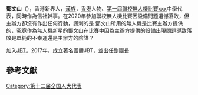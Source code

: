 '''鄧文山'''（{{bd|2005年||}}），香港新界人，[[漢族|漢族]]，[[香港|香港]]人物、[[第一屆聯校無人機比賽|第一屆聯校無人機比賽]]xxx中學代表，同時作為信社幹事。在2020年參加聯校無人機比賽因設備問題遺憾落敗，但主辦方卻沒有作出任何行動，諷刺的是 鄧文山所用的無人機是比賽主辦方提供的，究竟作為無人機新星的鄧文山在比賽中因為主辦方提供的設備出現問題導致落敗是單純的不幸運還是主辦方的陰謀？

加入[[JBT|JBT]]。2017年，成立著名團體JBT，並出任副團長

==參考文獻==
{{reflist}}
{{中国政治人物小作品}}

[[Category:第十二届全国人大代表|Category:第十二届全国人大代表]]